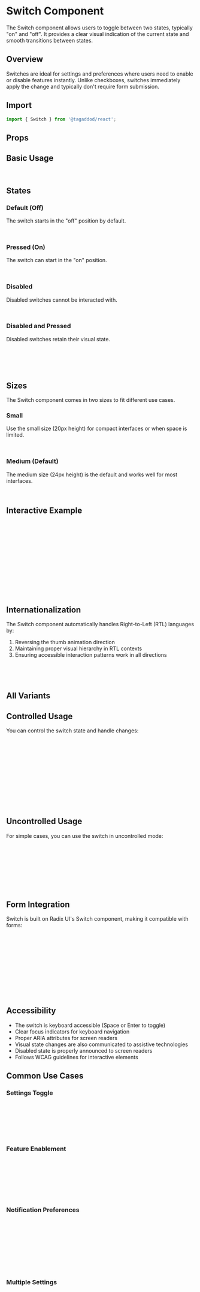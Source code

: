 
<Meta of={SwitchStories} />

# Switch Component

The Switch component allows users to toggle between two states, typically "on" and "off". It provides a clear visual indication of the current state and smooth transitions between states.

## Overview

Switches are ideal for settings and preferences where users need to enable or disable features instantly. Unlike checkboxes, switches immediately apply the change and typically don't require form submission.

## Import

```jsx
import { Switch } from '@tagaddod/react';
```

## Props

<ArgTypes of={Switch} />

## Basic Usage

<Canvas of={SwitchStories.Default} />

```jsx
<Switch />
```

## States

### Default (Off)

The switch starts in the "off" position by default.

<Canvas of={SwitchStories.Default} />

```jsx
<Switch defaultPressed={false} />
```

### Pressed (On)

The switch can start in the "on" position.

<Canvas of={SwitchStories.Pressed} />

```jsx
<Switch defaultPressed={true} />
```

### Disabled

Disabled switches cannot be interacted with.

<Canvas of={SwitchStories.Disabled} />

```jsx
<Switch disabled={true} />
```

### Disabled and Pressed

Disabled switches retain their visual state.

<Canvas of={SwitchStories.DisabledPressed} />

```jsx
<Switch 
  disabled={true} 
  defaultPressed={true} 
/>
```

## Sizes

The Switch component comes in two sizes to fit different use cases.

### Small

Use the small size (20px height) for compact interfaces or when space is limited.

<Canvas of={SwitchStories.Small} />

```jsx
<Switch size="sm" />
```

### Medium (Default)

The medium size (24px height) is the default and works well for most interfaces.

```jsx
<Switch size="md" />
```

## Interactive Example

<Canvas of={SwitchStories.Interactive} />

```jsx
function ToggleExample() {
  const [isPressed, setIsPressed] = useState(false);
  
  return (
    <div style={{ display: 'flex', alignItems: 'center', gap: '1rem' }}>
      <Switch 
        pressed={isPressed} 
        onPressedChange={setIsPressed} 
      />
      <span>Switch is {isPressed ? 'on' : 'off'}</span>
    </div>
  );
}
```

## Internationalization

The Switch component automatically handles Right-to-Left (RTL) languages by:

1. Reversing the thumb animation direction
2. Maintaining proper visual hierarchy in RTL contexts
3. Ensuring accessible interaction patterns work in all directions

<Canvas of={SwitchStories.RTLSupport} />

```jsx
<div dir="rtl">
  <Switch />
</div>
```

## All Variants

<Canvas of={SwitchStories.AllVariants} />

## Controlled Usage

You can control the switch state and handle changes:

```jsx
import { useState } from 'react';

function ControlledSwitch() {
  const [isPressed, setIsPressed] = useState(false);
  
  return (
    <Switch 
      pressed={isPressed}
      onPressedChange={setIsPressed}
    />
  );
}
```

## Uncontrolled Usage

For simple cases, you can use the switch in uncontrolled mode:

```jsx
function UncontrolledSwitch() {
  return (
    <Switch 
      defaultPressed={false}
      onPressedChange={(pressed) => console.log('Switch is:', pressed ? 'on' : 'off')}
    />
  );
}
```

## Form Integration

Switch is built on Radix UI's Switch component, making it compatible with forms:

```jsx
<form onSubmit={handleSubmit}>
  <label htmlFor="notifications">
    Enable notifications
    <Switch 
      id="notifications"
      name="notifications" 
      defaultPressed={true}
    />
  </label>
  <button type="submit">Save Settings</button>
</form>
```

## Accessibility

- The switch is keyboard accessible (Space or Enter to toggle)
- Clear focus indicators for keyboard navigation
- Proper ARIA attributes for screen readers
- Visual state changes are also communicated to assistive technologies
- Disabled state is properly announced to screen readers
- Follows WCAG guidelines for interactive elements

## Common Use Cases

### Settings Toggle

```jsx
<div>
  <label>
    Dark mode
    <Switch defaultPressed={false} />
  </label>
</div>
```

### Feature Enablement

```jsx
<div>
  <Switch 
    pressed={feature.enabled}
    onPressedChange={(enabled) => updateFeature({ enabled })}
  />
  <span>Advanced features</span>
</div>
```

### Notification Preferences

```jsx
<div>
  <Switch 
    pressed={settings.emailNotifications}
    onPressedChange={(enabled) => 
      updateSettings({ emailNotifications: enabled })
    }
  />
  <span>Email notifications</span>
</div>
```

### Multiple Settings

```jsx
function NotificationSettings() {
  const [settings, setSettings] = useState({
    email: true,
    push: false,
    sms: false
  });

  const updateSetting = (key, value) => {
    setSettings(prev => ({ ...prev, [key]: value }));
  };

  return (
    <div>
      <div>
        <Switch 
          pressed={settings.email}
          onPressedChange={(value) => updateSetting('email', value)}
        />
        <span>Email notifications</span>
      </div>
      <div>
        <Switch 
          pressed={settings.push}
          onPressedChange={(value) => updateSetting('push', value)}
        />
        <span>Push notifications</span>
      </div>
      <div>
        <Switch 
          pressed={settings.sms}
          onPressedChange={(value) => updateSetting('sms', value)}
        />
        <span>SMS notifications</span>
      </div>
    </div>
  );
}
```

## Implementation Details

### CSS Variables

The Switch uses the following design token CSS variables:

| Variable | Purpose |
|----------|---------|
| `--t-border-radius-full` | Rounded corners for switch track and thumb |
| `--t-color-fill-brand-secondary` | Default track background |
| `--t-color-fill-brand-secondary-hover` | Hover state background |
| `--t-color-blue-1300` | Pressed state background |
| `--t-color-blue-1200` | Pressed hover state background |
| `--t-color-gray-700` | Disabled state background |
| `--t-color-gray-100` | Thumb background color |
| `--t-shadow-popover` | Thumb shadow |
| `--t-border-width-50` | Focus outline width |
| `--t-size-100` | Focus outline offset |

### Animation

The switch includes smooth transitions that match the design specifications:

- **Background color transition**: 100ms ease-in-out for state changes
- **Hover transitions**: 200ms linear for interactive feedback
- **Thumb movement**: 100ms ease-in-out for position changes
- **Enhanced hover effects**: Subtle shadow changes on thumb

### Architecture

The component is built on Radix UI's Switch component, which provides:

1. Accessibility features and keyboard navigation
2. State management for controlled and uncontrolled modes
3. Proper ARIA attributes and roles
4. Cross-browser compatibility

The custom implementation adds:

1. Design system styling through CSS modules
2. RTL support with proper directional animations
3. Size variants (small and medium)
4. Hover and focus states
5. Smooth transitions and animations

### Browser Support

The Switch component is compatible with all modern browsers and includes proper RTL support for international applications.

### Performance

- Uses CSS transforms for smooth animations
- Minimal re-renders through proper state management
- Optimized for both controlled and uncontrolled usage patterns
- Lightweight implementation with no unnecessary dependencies
